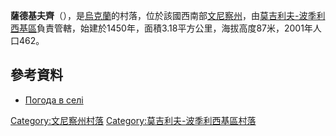 {{coord|48|21|11|N|27|54|57|E|scale:30000|display=title}}

'''薩德基夫齊'''（{{lang-uk|Садківці}}），是[[烏克蘭|烏克蘭]]的村落，位於該國西南部[[文尼察州|文尼察州]]，由[[莫吉利夫-波季利西基區|莫吉利夫-波季利西基區]]負責管轄，始建於1450年，面積3.18平方公里，海拔高度87米，2001年人口462。

==參考資料==
* [http://weather.in.ua/ua/vinnickaja/23137 Погода в селі ]

[[Category:文尼察州村落|Category:文尼察州村落]]
[[Category:莫吉利夫-波季利西基區村落|Category:莫吉利夫-波季利西基區村落]]


{{Vinnytsia-geo-stub}}